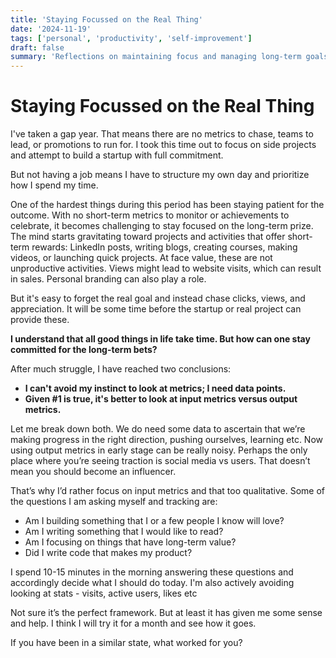 ```yaml
---
title: 'Staying Focussed on the Real Thing'
date: '2024-11-19'
tags: ['personal', 'productivity', 'self-improvement']
draft: false
summary: 'Reflections on maintaining focus and managing long-term goals without immediate metrics.'
---
```


# Staying Focussed on the Real Thing

I've taken a gap year. That means there are no metrics to chase, teams to lead, or promotions to run for. I took this time out to focus on side projects and attempt to build a startup with full commitment.

But not having a job means I have to structure my own day and prioritize how I spend my time.

One of the hardest things during this period has been staying patient for the outcome. With no short-term metrics to monitor or achievements to celebrate, it becomes challenging to stay focused on the long-term prize. The mind starts gravitating toward projects and activities that offer short-term rewards: LinkedIn posts, writing blogs, creating courses, making videos, or launching quick projects. At face value, these are not unproductive activities. Views might lead to website visits, which can result in sales. Personal branding can also play a role.

But it's easy to forget the real goal and instead chase clicks, views, and appreciation. It will be some time before the startup or real project can provide these.

**I understand that all good things in life take time. But how can one stay committed for the long-term bets?**

After much struggle, I have reached two conclusions:

- **I can't avoid my instinct to look at metrics; I need data points.**
- **Given #1 is true, it's better to look at input metrics versus output metrics.**

Let me break down both. We do need some data to ascertain that we’re making progress in the right direction, pushing ourselves, learning etc. Now using output metrics in early stage can be really noisy. Perhaps the only place where you’re seeing traction is social media vs users. That doesn’t mean you should become an influencer.

That’s why I’d rather focus on input metrics and that too qualitative. Some of the questions I am asking myself and tracking are:

- Am I building something that I or a few people I know will love?
- Am I writing something that I would like to read?
- Am I focusing on things that have long-term value?
- Did I write code that makes my product?

I spend 10-15 minutes in the morning answering these questions and accordingly decide what I should do today. I'm also actively avoiding looking at stats - visits, active users, likes etc

Not sure it’s the perfect framework. But at least it has given me some sense and help. I think I will try it for a month and see how it goes.

If you have been in a similar state, what worked for you?
